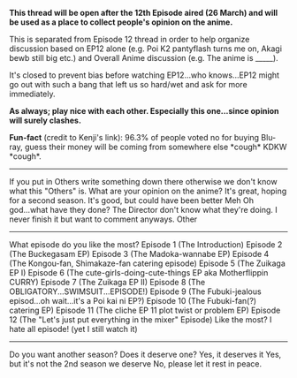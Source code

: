 '''This thread will be open after the 12th Episode aired (26 March) and will be used as a place to collect people's opinion on the anime.'''

This is separated from Episode 12 thread in order to help organize discussion based on EP12 alone (e.g. Poi K2 pantyflash turns me on, Akagi bewb still big etc.) and Overall Anime discussion (e.g. The anime is _____).

It's closed to prevent bias before watching EP12...who knows...EP12 might go out with such a bang that left us so hard/wet and ask for more immediately.

'''As always; play nice with each other. Especially this one...since opinion will surely clashes.'''

'''Fun-fact''' (credit to Kenji's link): 96.3% of people voted no for buying Blu-ray, guess their money will be coming from somewhere else *cough* KDKW *cough*.

----
If you put in Others write something down there otherwise we don't know what this "Others" is.
<poll>
What are your opinion on the anime?
It's great, hoping for a second season.
It's good, but could have been better
Meh
Oh god...what have they done?
The Director don't know what they're doing.
I never finish it but want to comment anyways.
Other
</poll>

----

<poll>
What episode do you like the most?
Episode 1 (The Introduction)
Episode 2 (The Buckegasam EP)
Episode 3 (The Madoka-wannabe EP)
Episode 4 (The Kongou-fan, Shimakaze-fan catering episode)
Episode 5 (The Zuikaga EP I)
Episode 6 (The cute-girls-doing-cute-things EP aka Motherflippin CURRY)
Episode 7 (The Zuikaga EP II)
Episode 8 (The OBLIGATORY...SWIMSUIT...EPISODE!)
Episode 9 (The Fubuki-jealous episod...oh wait...it's a Poi kai ni EP?)
Episode 10 (The Fubuki-fan(?) catering EP)
Episode 11 (The cliche EP 11 plot twist or problem EP)
Episode 12 (The "Let's just put everything in the mixer" Episode)
Like the most? I hate all episode! (yet I still watch it)
</poll>

----
<poll>
Do you want another season? Does it deserve one?
Yes, it deserves it
Yes, but it's not the 2nd season we deserve
No, please let it rest in peace.
</poll>  <ac_metadata title="Kantai Collection Anime: Discussion and Review"> </ac_metadata>